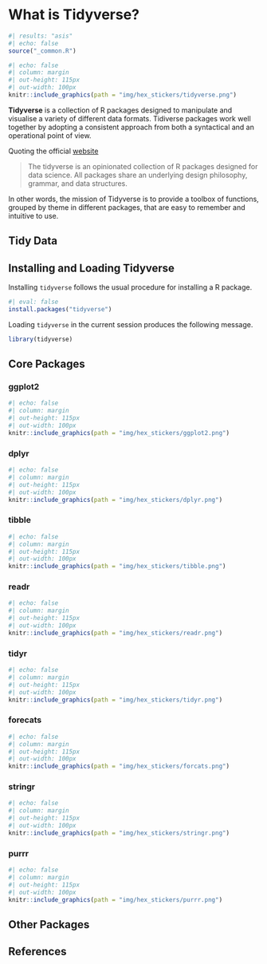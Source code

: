 # What is Tidyverse?

```r
#| results: "asis"
#| echo: false
source("_common.R")
```

```r
#| echo: false
#| column: margin
#| out-height: 115px
#| out-width: 100px
knitr::include_graphics(path = "img/hex_stickers/tidyverse.png")
```

**Tidyverse** is a collection of R packages designed to manipulate and visualise
a variety of different data formats. Tidiverse packages work well together by
adopting a consistent approach from both a syntactical and an operational point
of view.

Quoting the official [website](https://www.tidyverse.org/)

> The tidyverse is an opinionated collection of R packages designed for data
> science. All packages share an underlying design philosophy, grammar, and data
> structures.

In other words, the mission of Tidyverse is to provide a toolbox of functions,
grouped by theme in different packages, that are easy to remember and intuitive
to use.

## Tidy Data

## Installing and Loading Tidyverse

Installing `tidyverse` follows the usual procedure for installing a R package.

```r
#| eval: false
install.packages("tidyverse")
```

Loading `tidyverse` in the current session produces the following message.

```r
library(tidyverse)
```

## Core Packages

### ggplot2 {.unnumbered}

```r
#| echo: false
#| column: margin
#| out-height: 115px
#| out-width: 100px
knitr::include_graphics(path = "img/hex_stickers/ggplot2.png")
```

### dplyr {.unnumbered}

```r
#| echo: false
#| column: margin
#| out-height: 115px
#| out-width: 100px
knitr::include_graphics(path = "img/hex_stickers/dplyr.png")
```

### tibble {.unnumbered}

```r
#| echo: false
#| column: margin
#| out-height: 115px
#| out-width: 100px
knitr::include_graphics(path = "img/hex_stickers/tibble.png")
```

### readr {.unnumbered}

```r
#| echo: false
#| column: margin
#| out-height: 115px
#| out-width: 100px
knitr::include_graphics(path = "img/hex_stickers/readr.png")
```

### tidyr {.unnumbered}

```r
#| echo: false
#| column: margin
#| out-height: 115px
#| out-width: 100px
knitr::include_graphics(path = "img/hex_stickers/tidyr.png")
```

### forecats {.unnumbered}

```r
#| echo: false
#| column: margin
#| out-height: 115px
#| out-width: 100px
knitr::include_graphics(path = "img/hex_stickers/forcats.png")
```

### stringr {.unnumbered}

```r
#| echo: false
#| column: margin
#| out-height: 115px
#| out-width: 100px
knitr::include_graphics(path = "img/hex_stickers/stringr.png")
```

### purrr {.unnumbered}

```r
#| echo: false
#| column: margin
#| out-height: 115px
#| out-width: 100px
knitr::include_graphics(path = "img/hex_stickers/purrr.png")
```

## Other Packages

## References {.unnumbered}
